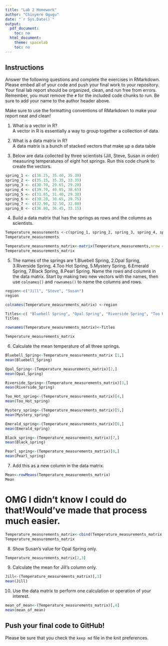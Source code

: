 ```yaml
---
title: "Lab 2 Homework"
author: "Chinyere Ogugu"
date: "`r Sys.Date()`"
output:
  pdf_document:
    toc: no
  html_document:
    theme: spacelab
    toc: no
---
```


## Instructions
Answer the following questions and complete the exercises in RMarkdown. Please embed all of your code and push your final work to your repository. Your final lab report should be organized, clean, and run free from errors. Remember, you must remove the `#` for the included code chunks to run. Be sure to add your name to the author header above.  

Make sure to use the formatting conventions of RMarkdown to make your report neat and clean!  

1. What is a vector in R?  
A vector in R is essentially a way to group together a collection of data. 
2. What is a data matrix in R?  
A data matrix is a bunch of stacked vectors that make up a data table

3. Below are data collected by three scientists (Jill, Steve, Susan in order) measuring temperatures of eight hot springs. Run this code chunk to create the vectors.  
```r
spring_1 <- c(36.25, 35.40, 35.30)
spring_2 <- c(35.15, 35.35, 33.35)
spring_3 <- c(30.70, 29.65, 29.20)
spring_4 <- c(39.70, 40.05, 38.65)
spring_5 <- c(31.85, 31.40, 29.30)
spring_6 <- c(30.20, 30.65, 29.75)
spring_7 <- c(32.90, 32.50, 32.80)
spring_8 <- c(36.80, 36.45, 33.15)
```

4. Build a data matrix that has the springs as rows and the columns as scientists.  
```r
Temperature_measurements <-c(spring_1, spring_2, spring_3, spring_4, spring_5, spring_6, spring_7, spring_8)
Temperature_measurements
```
```r
Temperature_measurements_matrix<-matrix(Temperature_measurements,nrow = 8, byrow = 3)
Temperature_measurements_matrix
```

5. The names of the springs are 1.Bluebell Spring, 2.Opal Spring, 3.Riverside Spring, 4.Too Hot Spring, 5.Mystery Spring, 6.Emerald Spring, 7.Black Spring, 8.Pearl Spring. Name the rows and columns in the data matrix. Start by making two new vectors with the names, then use `colnames()` and `rownames()` to name the columns and rows.
```r
region<-c("Jill", "Steve", "Susan")
region
```
```r
colnames(Temperature_measurements_matrix) <-region
```

```r
Titles<-c( "Bluebell Spring", "Opal Spring", "Riverside Spring", "Too Hot Spring", "Mystery Spring", "Emerald Spring", "Black Spring", "Pearl Spring" )
Titles 
```
```r
rownames(Temperature_measurements_matrix)<-Titles
```
```r
Temperature_measurements_matrix
```

6. Calculate the mean temperature of all three springs.
```r
Bluebell_Spring<-Temperature_measurements_matrix [1,]
mean(Bluebell_Spring)
```
```r
Opal_Spring<-(Temperature_measurements_matrix)[2,]
mean(Opal_Spring)
```
```r
Riverside_Spring<-(Temperature_measurements_matrix)[3,]
mean(Riverside_Spring)
```
```r
Too_Hot_spring<-(Temperature_measurements_matrix)[4,]
mean(Too_Hot_spring)
```
```r
Mystery_spring<-(Temperature_measurements_matrix)[5,]
mean(Mystery_spring)
```
```r
Emerald_spring<-(Temperature_measurements_matrix)[6,]
mean(Emerald_spring)
```
```r
Black_spring<-(Temperature_measurements_matrix)[7,]
mean(Black_spring)
```
```r
Pearl_spring<-(Temperature_measurements_matrix)[8,]
mean(Pearl_spring)
```

7. Add this as a new column in the data matrix.  
```r
Mean<-rowMeans(Temperature_measurements_matrix)
Mean
```
# OMG I didn't know I could do that!Would've made that process much easier.
```r
Temperature_measurements_matrix<-cbind(Temperature_measurements_matrix,Mean)
Temperature_measurements_matrix
```


8. Show Susan's value for Opal Spring only.
```r
Temperature_measurements_matrix[2,3]
```


9. Calculate the mean for Jill's column only. 
```r
Jill<-(Temperature_measurements_matrix)[,1]
mean(Jill)
```


10. Use the data matrix to perform one calculation or operation of your interest.
```r
mean_of_mean<-(Temperature_measurements_matrix)[,4]
mean(mean_of_mean)
```


## Push your final code to GitHub!
Please be sure that you check the `keep md` file in the knit preferences.  